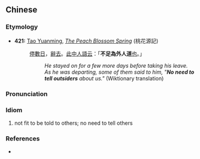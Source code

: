 {{also|不足为外人道}}
==Chinese==
{{zh-forms|s=不足为外人道|type=2121}}

===Etymology===
* '''421:''' [[w:Tao Yuanming|Tao Yuanming]], ''[[s:The Peach Blossom Spring|The Peach Blossom Spring]]'' (桃花源記)
*: [[停]][[數日]]，[[辭去]]。[[此]][[中]][[人]][[語]][[云]]：「'''不足為外人道'''[[也]]。」
*:: ''He stayed on for a few more days before taking his leave. As he was departing, some of them said to him, "'''No need to tell outsiders''' about us."'' (Wiktionary translation)

===Pronunciation===
{{zh-pron
|m=不zú wèi wàirén dào
|cat=id
}}

===Idiom===
{{zh-idiom}}

# not fit to be told to others; no need to tell others

===References===
* {{cite-book
|last=Tao
|first=Yuanming
|authorlink=Tao Yuanming
|coauthors=
|year=421
|title=[[s:The Peach Blossom Spring|The Peach Blossom Spring]] (桃花源記)
|publisher=
|location=
}}